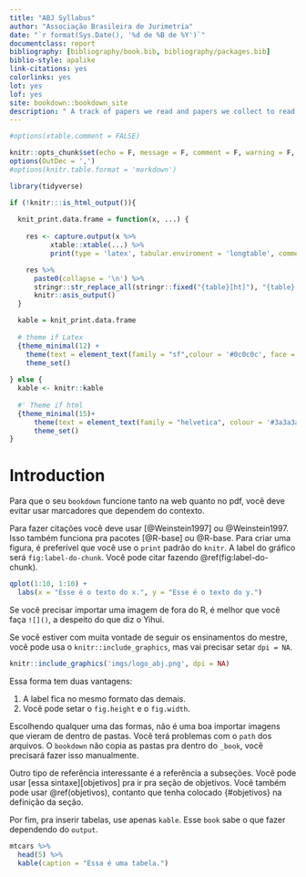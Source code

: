```yaml
---
title: "ABJ Syllabus"
author: "Associação Brasileira de Jurimetria"
date: "`r format(Sys.Date(), '%d de %B de %Y')`"
documentclass: report
bibliography: [bibliography/book.bib, bibliography/packages.bib]
biblio-style: apalike
link-citations: yes
colorlinks: yes 
lot: yes
lof: yes
site: bookdown::bookdown_site
description: " A track of papers we read and papers we collect to read in future."
---
```


```r
#options(xtable.comment = FALSE)

knitr::opts_chunk$set(echo = F, message = F, comment = F, warning = F, fig.height = 5, fig.width = 9)
options(OutDec = ',')
#options(knitr.table.format = 'markdown')
```

```r
library(tidyverse)

if (!knitr:::is_html_output()){
  
  knit_print.data.frame = function(x, ...) {
    
    res <- capture.output(x %>%
          xtable::xtable(...) %>%
          print(type = 'latex', tabular.enviroment = 'longtable', comment = F, include.rownames = F))

    res %>%
      paste0(collapse = '\n') %>%
      stringr::str_replace_all(stringr::fixed("{table}[ht]"), "{table}[H]") %>% 
      knitr::asis_output()
  }

  kable = knit_print.data.frame
  
  # theme if Latex
  {theme_minimal(12) +
    theme(text = element_text(family = "sf",colour = '#0c0c0c', face = 'plain'))} %>% 
    theme_set()
  
} else {
  kable <- knitr::kable
  
  #' Theme if html
  {theme_minimal(15)+
      theme(text = element_text(family = "helvetica", colour = '#3a3a3a', face = 'plain'))} %>% 
      theme_set()
}

```

# Introduction {#introducao-2}

Para que o seu `bookdown` funcione tanto na web quanto no pdf, você deve evitar usar marcadores que dependem do contexto.

Para fazer citações você deve usar [@Weinstein1997] ou @Weinstein1997. Isso também funciona pra pacotes [@R-base] ou @R-base. Para criar uma figura, é preferível que você use o `print` padrão do `knitr`. A label do gráfico será `fig:label-do-chunk`. Você pode citar fazendo \@ref(fig:label-do-chunk).

```r
qplot(1:10, 1:10) + 
  labs(x = "Esse é o texto do x.", y = "Esse é o texto do y.")
```

Se você precisar importar uma imagem de fora do R, é melhor que você faça `![]()`, a despeito do que diz o Yihui.

<!-- ![Essa é a caption.](imgs/logoabj.png){#fig:logo} -->

Se você estiver com muita vontade de seguir os ensinamentos do mestre, você pode usa o `knitr::include_graphics`, mas vai precisar setar `dpi = NA`.

```r
knitr::include_graphics('imgs/logo_abj.png', dpi = NA)
```

Essa forma tem duas vantagens: 

1. A label fica no mesmo formato das demais.
2. Você pode setar o `fig.height` e o `fig.width`.

Escolhendo qualquer uma das formas, não é uma boa importar imagens que vieram de dentro de pastas. Você terá problemas com o `path` dos arquivos. O `bookdown` não copia as pastas pra dentro do `_book`, você precisará fazer isso manualmente.
 
Outro tipo de referência interessante é a referência a subseções. Você pode usar [essa sintaxe][objetivos] pra ir pra seção de objetivos. Você também pode usar \@ref(objetivos), contanto que tenha colocado {#objetivos} na definição da seção.
 
Por fim, pra inserir tabelas, use apenas `kable`. Esse `book` sabe o que fazer dependendo do `output`.

```r
mtcars %>% 
  head(5) %>% 
  kable(caption = "Essa é uma tabela.")
```
